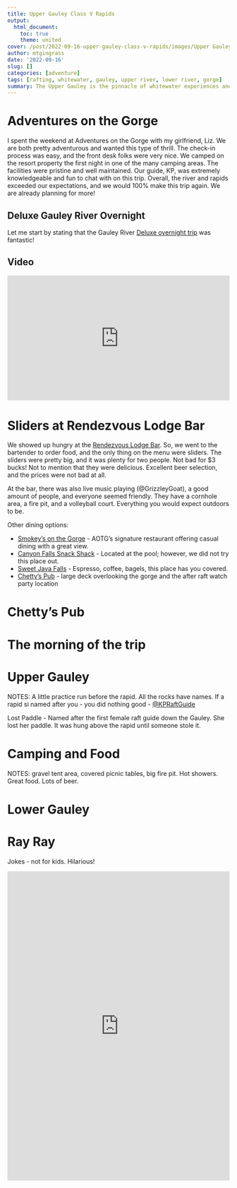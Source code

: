 ```yaml
---
title: Upper Gauley Class V Rapids
output:
  html_document:
    toc: true
    theme: united
cover: /post/2022-09-16-upper-gauley-class-v-rapids/images/Upper Gauley.jpg
author: mtgingrass
date: '2022-09-16'
slug: []
categories: [adventure]
tags: [rafting, whitewater, gauley, upper river, lower river, gorge]
summary: The Upper Gauley is the pinnacle of whitewater experiences and for experienced rafters only. This 11-mile section of the river requires all the paddling power you can muster and may be the most extreme trip most rafters will ever attempt. This is serious whitewater, and it’s an adventure you won’t forget!
---
```


# Adventures on the Gorge

I spent the weekend at Adventures on the Gorge with my girlfriend, Liz. We are both pretty adventurous and wanted this type of thrill. The check-in process was easy, and the front desk folks were very nice. We camped on the resort property the first night in one of the many camping areas. The facilities were pristine and well maintained. Our guide, KP, was extremely knowledgeable and fun to chat with on this trip. Overall, the river and rapids exceeded our expectations, and we would 100% make this trip again. We are already planning for more!


## Deluxe Gauley River Overnight

Let me start by stating that the Gauley River [Deluxe overnight trip](https://adventuresonthegorge.com/whitewater-rafting/deluxe-gauley-river-rafting-overnight/) was fantastic!

## Video

<style>.embed-container { position: relative; padding-bottom: 56.25%; height: 0; overflow: hidden; max-width: 100%; } .embed-container iframe, .embed-container object, .embed-container embed { position: absolute; top: 0; left: 0; width: 100%; height: 100%; }</style><div class='embed-container'><iframe src='https://www.youtube.com/embed/WjidZXbntC0' frameborder='0' allowfullscreen></iframe></div>

# Sliders at Rendezvous Lodge Bar

We showed up hungry at the [Rendezvous Lodge Bar](https://adventuresonthegorge.com/venue/rendezvous-river-lodge/). So, we went to the bartender to order food, and the only thing on the menu were sliders. The sliders were pretty big, and it was plenty for two people. Not bad for $3 bucks! Not to mention that they were delicious. Excellent beer selection, and the prices were not bad at all.

At the bar, there was also live music playing (@GrizzleyGoat), a good amount of people, and everyone seemed friendly. They have a cornhole area, a fire pit, and a volleyball court. Everything you would expect outdoors to be.

Other dining options:



* [Smokey’s on the Gorge](https://adventuresonthegorge.com/venue/smokeys-on-the-gorge/) - AOTG’s signature restaurant offering casual dining with a great view.
* [Canyon Falls Snack Shack](https://adventuresonthegorge.com/venue/canyon-falls-snack-shack/) - Located at the pool; however, we did not try this place out. 
* [Sweet Java Falls](https://adventuresonthegorge.com/venue/sweet-java-falls/) - Espresso, coffee, bagels, this place has you covered.
* [Chetty’s Pub](https://adventuresonthegorge.com/venue/chettys-pub/) - large deck overlooking the gorge and the after raft watch party location


# Chetty’s Pub


# The morning of the trip


# Upper Gauley

NOTES: A little practice run before the rapid. All the rocks have names. If a rapid si named after you - you did nothing good - [@KPRaftGuide](https://www.instagram.com/kpraftguide/?igshid=YmMyMTA2M2Y%3D)

Lost Paddle - Named after the first female raft guide down the Gauley. She lost her paddle. It was hung above the rapid until someone stole it. 


# Camping and Food

NOTES: gravel tent area, covered picnic tables, big fire pit. Hot showers. Great food. Lots of beer. 


# Lower Gauley


# Ray Ray

Jokes - not for kids. Hilarious! 

<iframe src="https://kit.co/embed?url=https%3A%2F%2Fkit.co%2FTechTeachCreate%2Fmy-streaming-kit" style="display: block; border: 0px; margin: 0 auto; width: 100%; height: 100vw; max-width: 700px; max-height: 700px" scrolling="no"></iframe>
